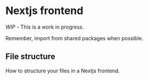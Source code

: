 # Nextjs frontend

*WIP* - This is a work in progress.

Remember, import from shared packages when possible.

## File structure

How to structure your files in a Nextjs frontend.
 
<FileTree>
  <FileTree.Folder name="src" defaultOpen>
    <FileTree.Folder name="actions" defaultOpen />
    <FileTree.Folder name="app" defaultOpen>
      <FileTree.Folder name="api" defaultOpen>
        <FileTree.File name="route.tsx" />
      </FileTree.Folder>
      <FileTree.Folder name="path" defaultOpen>
        <FileTree.File name="default.tsx" />
        <FileTree.File name="error.tsx" />
        <FileTree.File name="layout.tsx" />
        <FileTree.File name="loading.tsx" />
        <FileTree.File name="opengraph-image.tsx" />
        <FileTree.File name="twitter-image.tsx" />
        <FileTree.File name="page.tsx" />
        <FileTree.File name="route.tsx" />
        <FileTree.File name="not-found.tsx" />
      </FileTree.Folder>
      <FileTree.Folder name="[[...slug]]" defaultOpen>
        <FileTree.File name="page.tsx" />
      </FileTree.Folder>
      <FileTree.File name="error.tsx" />
      <FileTree.File name="icon.svg" />
      <FileTree.File name="layout.tsx" />
      <FileTree.File name="loading.tsx" />
      <FileTree.File name="manifest.ts" />
      <FileTree.File name="page.tsx" />
      <FileTree.File name="robots.txt" />
      <FileTree.File name="sitemap.ts" />
      <FileTree.File name="shared-metadata.ts" />
    </FileTree.Folder>
    <FileTree.Folder name="components" defaultOpen>
      <FileTree.Folder name="shells" defaultOpen />
      <FileTree.Folder name="shared" defaultOpen />
      <FileTree.Folder name="props" defaultOpen />
    </FileTree.Folder>
    <FileTree.Folder name="hooks" defaultOpen />
    <FileTree.Folder name="lib" defaultOpen>
    <FileTree.File name="instrumentation.ts" />
    <FileTree.File name="middleware.ts" />
    </FileTree.Folder>
  </FileTree.Folder>
  <FileTree.Folder name="public" defaultOpen>
  <FileTree.File name=".env*" />
  <FileTree.File name="next.config.js" />
  <FileTree.File name="package.json" />
  <FileTree.File name="tsconfig.ts" />
  </FileTree.Folder>
</FileTree>

